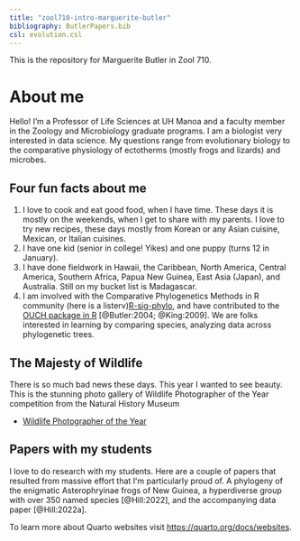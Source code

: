 ```yaml
---
title: "zool710-intro-marguerite-butler"
bibliography: ButlerPapers.bib
csl: evolution.csl
---
```


This is the repository for Marguerite Butler in Zool 710.

# About me

Hello! I'm a Professor of Life Sciences at UH Manoa and a faculty member in the Zoology and Microbiology graduate programs. I am a biologist very interested in data science. My questions range from evolutionary biology to the comparative physiology of ectotherms (mostly frogs and lizards) and microbes.

## Four fun facts about me

1. I love to cook and eat good food, when I have time. These days it is mostly on the weekends, when I get to share with my parents. I love to try new recipes, these days mostly from Korean or any Asian cuisine, Mexican, or Italian cuisines.
2. I have one kid (senior in college! Yikes) and one puppy (turns 12 in January).
3. I have done fieldwork in Hawaii, the Caribbean, North America, Central America, Southern Africa, Papua New Guinea, East Asia (Japan), and Australia. Still on my bucket list is Madagascar.
4. I am involved with the Comparative Phylogenetics Methods in R community (here is a listerv)[R-sig-phylo](https://stat.ethz.ch/mailman/listinfo/r-sig-phylo), and have contributed to the [OUCH package in R](https://kingaa.github.io/ouch/) [@Butler:2004; @King:2009]. We are folks interested in learning by comparing species, analyzing data across phylogenetic trees.

## The Majesty of Wildlife

There is so much bad news these days. This year I wanted to see beauty. This is the stunning photo gallery of Wildlife Photographer of the Year competition from the Natural History Museum

- [Wildlife Photographer of the Year](https://www.nhm.ac.uk/wpy/gallery)

## Papers with my students

I love to do research with my students. Here are a couple of papers that resulted from massive effort that Iʻm particularly proud of. A phylogeny of the enigmatic Asterophryinae frogs of New Guinea, a hyperdiverse group with over 350 named species [@Hill:2022], and the accompanying data paper [@Hill:2022a].

To learn more about Quarto websites visit <https://quarto.org/docs/websites>.
